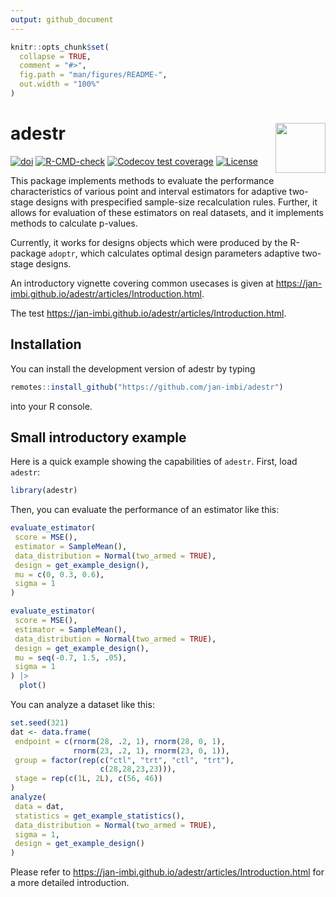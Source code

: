 ```yaml
---
output: github_document
---
```


<!-- README.md is generated from README.Rmd. Please edit that file -->

```r
knitr::opts_chunk$set(
  collapse = TRUE,
  comment = "#>",
  fig.path = "man/figures/README-",
  out.width = "100%"
)
```

# adestr <a href='https://github.com/jan-imbi/adestr'><img src='man/figures/sticker.png' align="right" height="80" /></a>

<!-- badges: start -->
[![doi](https://img.shields.io/badge/doi-10.1002%2Fsim.10020-blue?link=https%3A%2F%2Fdoi.org%2F10.1002%2Fsim.10020)](https://doi.org/10.1002/sim.10020
)
[![R-CMD-check](https://github.com/jan-imbi/adestr/actions/workflows/R-CMD-check.yaml/badge.svg)](https://github.com/jan-imbi/adestr/actions/workflows/R-CMD-check.yaml)
[![Codecov test coverage](https://codecov.io/gh/jan-imbi/adestr/branch/master/graph/badge.svg?token=ORYWTYOZPT)](https://app.codecov.io/gh/jan-imbi/adestr?branch=master)
[![License](https://img.shields.io/badge/License-GPL_v2-blue.svg)](https://github.com/jan-imbi/adestr/blob/master/LICENSE.md)
<!-- badges: end -->


This package implements methods to evaluate the performance characteristics
of various point and interval estimators for adaptive two-stage designs with 
prespecified sample-size recalculation rules. Further, it allows for
evaluation of these estimators on real datasets, and it implements methods
to calculate p-values.

Currently, it works for designs objects which were produced by the
R-package `adoptr`, which calculates optimal design parameters adaptive
two-stage designs.

An introductory vignette covering common usecases is given at [https://jan-imbi.github.io/adestr/articles/Introduction.html](https://jan-imbi.github.io/adestr/articles/Introduction.html).

The test [https://jan-imbi.github.io/adestr/articles/Introduction.html](https://jan-imbi.github.io/adestr/articles/Introduction.html).

<!-- reference implementation verlinken -->

## Installation

You can install the development version of adestr by typing

```r
remotes::install_github("https://github.com/jan-imbi/adestr")
```
into your R console.

## Small introductory example

Here is a quick example showing the capabilities of `adestr`.
First, load `adestr`:

```r
library(adestr)
```

Then, you can evaluate the performance of an estimator like this:

```r
evaluate_estimator(
 score = MSE(),
 estimator = SampleMean(),
 data_distribution = Normal(two_armed = TRUE),
 design = get_example_design(),
 mu = c(0, 0.3, 0.6),
 sigma = 1
)

evaluate_estimator(
 score = MSE(),
 estimator = SampleMean(),
 data_distribution = Normal(two_armed = TRUE),
 design = get_example_design(),
 mu = seq(-0.7, 1.5, .05),
 sigma = 1
) |> 
  plot()
```

You can analyze a dataset like this:

```r
set.seed(321)
dat <- data.frame(
 endpoint = c(rnorm(28, .2, 1), rnorm(28, 0, 1),
              rnorm(23, .2, 1), rnorm(23, 0, 1)),
 group = factor(rep(c("ctl", "trt", "ctl", "trt"),
                    c(28,28,23,23))),
 stage = rep(c(1L, 2L), c(56, 46))
)
analyze(
 data = dat,
 statistics = get_example_statistics(),
 data_distribution = Normal(two_armed = TRUE),
 sigma = 1,
 design = get_example_design()
)
```

Please refer to [https://jan-imbi.github.io/adestr/articles/Introduction.html](https://jan-imbi.github.io/adestr/articles/Introduction.html) for a more detailed introduction.



